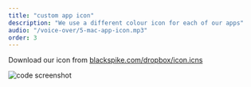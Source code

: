 ```yaml
---
title: "custom app icon"
description: "We use a different colour icon for each of our apps"
audio: "/voice-over/5-mac-app-icon.mp3"
order: 3
---
```



Download our icon from <a href="https://www.blackspike.com/dropbox/icon.icns">blackspike.com/dropbox/icon.icns</a>

<VideoPlayer
  classes="w-[440px] left-[500px] top-[30px]"
  name="mac-app-icon"
/>

<Image
  src={screen}
  alt="code screenshot"
  class="rounded-lg drop-shadow-xl absolute z-1 hover:z-10 w-[430px] left-[36px] top-[120px] brightness-[1.2]"
/>